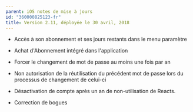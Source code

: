 ```yaml
---
parent: iOS notes de mise à jours
id: "360000825123-fr"
title: Version 2.11, déployée le 30 avril, 2018
---
```

*   Accès à son abonnement et ses jours restants dans le menu paramètre  
      
    
*   Achat d'Abonnement intégré dans l'application  
      
    
*   Forcer le changement de mot de passe au moins une fois par an  
      
    
*   Non autorisation de la réutilisation du précédent mot de passe lors du processus de changement de celui-ci  
      
    
*   Désactivation de compte après un an de non-utilisation de Reacts.  
      
    
*   Correction de bogues
